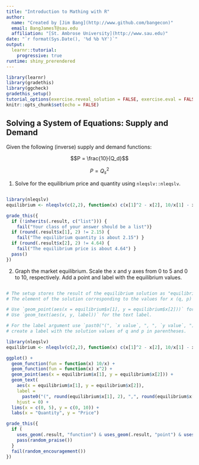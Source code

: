 ```yaml
---
title: "Introduction to Mathing with R"
author: 
  name: "Created by [Jim Bang](http://www.github.com/bangecon)"
  email: BangJamesT@sau.edu
  affiliation: "[St. Ambrose University](http://www.sau.edu)"
date: "`r format(Sys.Date(), '%d %b %Y')`"
output: 
  learnr::tutorial: 
    progressive: true
runtime: shiny_prerendered
---
```


```r
library(learnr)
library(gradethis)
library(ggcheck)
gradethis_setup()
tutorial_options(exercise.reveal_solution = FALSE, exercise.eval = FALSE, exercise.checker = gradethis_exercise_checker)
knitr::opts_chunk$set(echo = FALSE)
```

## Solving a System of Equations: Supply and Demand

Given the following (inverse) supply and demand functions: 

$$P = \frac{10}{Q_d}$$

$$P = Q_s^2$$

1. Solve for the equilibrium price and quantity using `nleqslv::nleqslv`. 

```r

```

```r
library(nleqslv)
equilibrium <- nleqslv(c(2,2), function(x) c(x[1]^2 - x[2], 10/x[1] - x[2]))
```

```r
grade_this({
  if (!inherits(.result, c("list"))) {
    fail("Your class of your answer should be a list")}
  if (round(.result$x[1], 2) != 2.15) { 
    fail("The equilibrium quantity is about 2.15") }
  if (round(.result$x[2], 2) != 4.64) { 
    fail("The equilibrium price is about 4.64") }
  pass()
})
```

2. Graph the market equilibrium. Scale the x and y axes from 0 to 5 and 0 to 10, respectively. Add a point and label with the equilibrium values.

```r

```

```r
# The setup stores the result of the equilibrium solution as "equilibrium". 
# The element of the solution corresponding to the values for x (q, p) is "equilibrium$x".
```

```r
# Use `geom_point(aes(x = equilibrium$x[1], y = equilibrium$x[2]))` for the point. 
# Use `geom_text(aes(x, y, label))` for the text label. 
```

```r
# For the label argument use `past0("(", `x value`, ", ", `y value`, ")") to 
# create a label with the solution values of q and p in parentheses.
```

```r
library(nleqslv)
equilibrium <- nleqslv(c(2,2), function(x) c(x[1]^2 - x[2], 10/x[1] - x[2]))
```

```r
ggplot() + 
  geom_function(fun = function(x) 10/x) + 
  geom_function(fun = function(x) x^2) + 
  geom_point(aes(x = equilibrium$x[1], y = equilibrium$x[2])) +
  geom_text(
    aes(x = equilibrium$x[1], y = equilibrium$x[2]),
    label = 
      paste0("(", round(equilibrium$x[1], 2), ",", round(equilibrium$x[2], 2), ")"), 
    hjust = 0) +
  lims(x = c(0, 5), y = c(0, 10)) + 
  labs(x = "Quantity", y = "Price")
```

```r
grade_this({
  if (
    uses_geom(.result, "function") & uses_geom(.result, "point") & uses_geom(.result, "text")) {
    pass(random_praise())
  }
  fail(random_encouragement())
})
```
